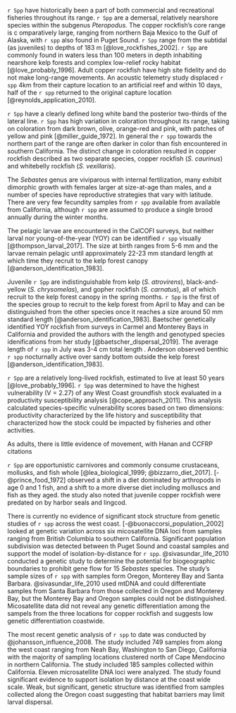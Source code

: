 
`r Spp` have historically been a part of both commercial and recreational 
fisheries throughout its range. `r Spp` are a demersal, relatively nearshore 
species within the subgenus *Pteropodus.*  The copper rockfish's core range is c
omparatively large, ranging from northern Baja Mexico to the Gulf of Alaska, with `r spp` 
also found in Puget Sound. `r Spp` range from the subtidal (as juveniles) 
to depths of 183 m [@love_rockfishes_2002].  `r Spp` are commonly found in waters less than 100 meters in depth 
inhabiting nearshore kelp forests and complex low-relief rocky habitat [@love_probably_1996].
Adult copper rockfish have high site fidelity and do not make long-range movements. 
An acoustic telemetry study displaced `r spp` 4km from their capture location to an artificial 
reef and within 10 days, half of the `r spp` returned to the original capture location 
[@reynolds_application_2010]. 

`r Spp` have a clearly defined long white band the posterior two-thirds of the lateral line. 
`r Spp` has high variation in coloration throughout its range, taking on coloration from dark 
brown, olive, 
orange-red and pink, with patches of yellow and pink [@miller_guide_1972]. In general  the
 `r spp` towards the northern part of the range are often darker in  color than fish encountered 
 in southern California. The distinct change in coloration  resulted in copper rockfish described
  as two separate species, copper rockfish
(*S. caurinus*) and whitebelly rockfish (*S. vexillaris*). 

The *Sebastes* genus are viviparous with internal fertilization, many exhibit 
dimorphic growth with females larger at size-at-age than males, and a number 
of species have reproductive strategies that vary with latitude. There 
are very few fecundity samples from `r spp` available from available from California, 
although `r spp` are assumed to produce a single brood annually during the winter months. 

The pelagic larvae are encountered in the CalCOFI surveys, but neither larval 
nor young-of-the-year (YOY) can be identified `r spp` visually [@thompson_larval_2017]. The
size at birth ranges from 5-6 mm and the larvae remain pelagic until approximately 22-23 mm 
standard length at which time they recruit to the kelp forest canopy [@anderson_identification_1983].

Juvenile `r Spp` are indistinguishable from kelp (*S. atrovirens*), black-and-yellow 
(*S. chrysomelas*), and gopher rockfish (*S. carnatus*), all of which recruit to the 
kelp forest canopy in the spring months. `r Spp` is the first of the species group to 
recruit to the kelp forest from April to May and can be distinguished from the other 
species once it reaches a size around 50 mm standard length [@anderson_identification_1983]. 
Baetscher genetically identified YOY rockfish from surveys in Carmel and Monterey Bays 
in California and provided the authors with the length and genotyped species idenifications 
from her study [@baetscher_dispersal_2019]. The average length of `r spp` in July was 3-4 cm 
total length \ref{fig:copper-smurf-length}. Anderson observed benthic `r spp` 
nocturnally active over sandy bottom outside the kelp forest [@anderson_identification_1983].

`r Spp` are a relatively long-lived rockfish, estimated to live at least 50 years
[@love_probably_1996]. `r Spp` was determined to have the highest 
vulnerability (V = 2.27) of any West Coast groundfish stock evaluated in a 
productivity susceptibility analysis [@cope_approach_2011]. This analysis
calculated species-specific vulnerability scores based on two dimensions: 
productivity characterized by the life history and susceptibility that
characterized how the stock could be impacted by fisheries and other activities. 
 
 As adults, there is little evidence of movement, with  Hanan and CCFRP citations

`r Spp` are opportunistic carnivores and commonly consume crustaceans, mollusks, 
and fish whole [@lea_biological_1999; @bizzarro_diet_2017]. [-@prince_food_1972] 
observed a shift in a diet dominated by arthropods in age 0 and 1 fish, and a shift to a more 
diverse diet including molluscs and fish as they aged. the study also noted that 
juvenile copper rockfish were predated on by harbor seals and lingcod.
 
There is currently no evidence of significant stock structure from genetic 
studies of `r spp` across the west coast. [-@buonaccorsi_population_2002] looked 
at genetic variation across six micosatellite 
DNA loci from samples ranging from British Columbia to southern California. 
Significant population subdivision was detected between th Puget Sound and coastal 
samples and support the model of isolation-by-distance for `r spp`.
@sivasundar_life_2010 conducted a genetic study to determine the potential for 
biogeographic boundaries to prohibit gene flow for 15 *Sebastes* species.
The study's sample sizes of `r spp` with samples form Oregon, Monterey Bay and Santa Barbara. 
@sivasundar_life_2010 used mtDNA and could differentiate samples from Santa Barbara from those collected 
in Oregon and Monterey Bay, but the Monterey Bay and Oregon samples could not be distinguished. 
Micosatellite data did not reveal any genetic differentiation among the sampels from 
the three locations for copper rockfish and suggests low genetic differentiation coastwide. 

The most recent genetic analysis of `r spp` to date was conducted by 
 @johansson_influence_2008. The study included 
749 samples from along the west coast ranging from Neah Bay, Washington to 
San Diego, California with the majority of sampling locations clustered north 
of Cape Mendocino in northern California.  The study included 185 samples collected 
within California. Eleven microsatellite 
DNA loci were analyzed. The study found significant evidence to support isolation 
by distance at the coast wide scale. Weak, but significant, genetic structure was 
identified from samples collected 
along the Oregon coast suggesting that habitat barriers may limit larval dispersal. 



